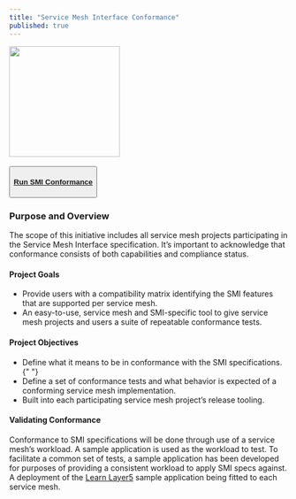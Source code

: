```yaml
---
title: "Service Mesh Interface Conformance"
published: true
---
```



<ProjectWrapper>
  <div className="smi-float"><img className="smi-card" width="200px" src={smi1} align="centre" /><div>&nbsp;</div>
    <div className="float-button">
        <Button className="smi-button">
        <a href="/">
          <h4 className = "btn-title">Run SMI Conformance</h4>
        </a>    
        </Button>
    </div>
  </div>

  <h3>Purpose and Overview</h3>

  The scope of this initiative includes all service mesh projects participating in the Service Mesh Interface specification. It’s important to acknowledge that conformance consists of both capabilities and compliance status.

  <h4>Project Goals</h4>
  <ul>
    <li>
      Provide users with a compatibility matrix identifying the SMI features that
      are supported per service mesh.
    </li>
    <li>
      An easy-to-use, service mesh and SMI-specific tool to give service mesh
      projects and users a suite of repeatable conformance tests.
    </li>
  </ul>
  <h4>Project Objectives</h4>
  <ul>
    <li>
      Define what it means to be in conformance with the SMI specifications.{" "}
    </li>
    <li>
      Define a set of conformance tests and what behavior is expected of a
      conforming service mesh implementation.
    </li>
    <li>Built into each participating service mesh project’s release tooling.</li>
  </ul>
  <h4>Validating Conformance</h4>

  Conformance to SMI specifications will be done through use of a service mesh’s workload. A sample application is used as the workload to test. To facilitate a common set of tests, a sample application has been developed for purposes of providing a consistent workload to apply SMI specs against. A deployment of the <a href="https://github.com/layer5io/learn-layer5">Learn Layer5</a> sample application being fitted to each service mesh.
  <br/>
</ProjectWrapper>

